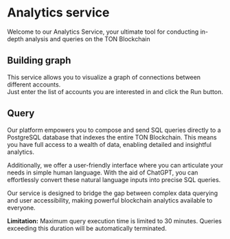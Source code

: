 # Analytics service

Welcome to our Analytics Service, your ultimate tool for conducting in-depth analysis and queries on the TON Blockchain

## Building graph

This service allows you to visualize a graph of connections between different accounts. <br/>
Just enter the list of accounts you are interested in and click the Run button.

## Query

Our platform empowers you to compose and send SQL queries directly to a PostgreSQL database that indexes the entire TON Blockchain. This means you have full access to a wealth of data, enabling detailed and insightful analytics.

Additionally, we offer a user-friendly interface where you can articulate your needs in simple human language. With the aid of ChatGPT, you can effortlessly convert these natural language inputs into precise SQL queries.

Our service is designed to bridge the gap between complex data querying and user accessibility, making powerful blockchain analytics available to everyone.

**Limitation:** Maximum query execution time is limited to 30 minutes. Queries exceeding this duration will be automatically terminated.
